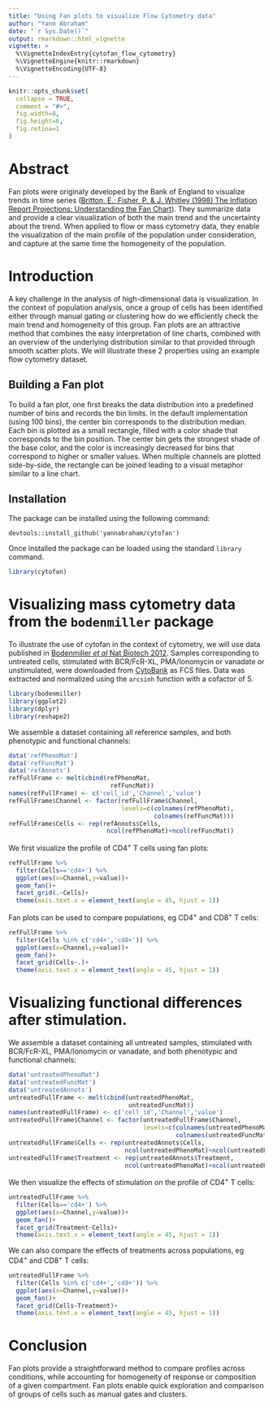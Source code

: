 ```yaml
---
title: "Using Fan plots to visualize Flow Cytometry data"
author: "Yann Abraham"
date: "`r Sys.Date()`"
output: rmarkdown::html_vignette
vignette: >
  %\VignetteIndexEntry{cytofan_flow_cytometry}
  %\VignetteEngine{knitr::rmarkdown}
  %\VignetteEncoding{UTF-8}
---
```


```r
knitr::opts_chunk$set(
  collapse = TRUE,
  comment = "#>",
  fig.width=8,
  fig.height=6,
  fig.retina=1
)
```

# Abstract

Fan plots were originaly developed by the Bank of England to visualize trends in time series ([Britton, E.; Fisher, P. & J. Whitley (1998) The Inflation Report Projections: Understanding the Fan Chart](https://www.bankofengland.co.uk/quarterly-bulletin/1998/q1/the-inflation-report-projections-understanding-the-fan-chart)). They summarize data and provide a clear visualization of both the main trend and the uncertainty about the trend. When applied to flow or mass cytometry data, they enable the visualization of the main profile of the population under consideration, and capture at the same time the homogeneity of the population. 

# Introduction

A key challenge in the analysis of high-dimensional data is visualization. In the context of population analysis, once a group of cells has been identified either through manual gating or clustering how do we efficiently check the main trend and homogeneity of this group. Fan plots are an attractive method that combines the easy interpretation of line charts, combined with an overview of the underlying distribution similar to that provided through smooth scatter plots. We will illustrate these 2 properties using an example flow cytometry dataset.

## Building a Fan plot

To build a fan plot, one first breaks the data distribution into a predefined number of bins and records the bin limits. In the default implementation (using 100 bins), the center bin corresponds to the distribution median. Each bin is plotted as a small rectangle, filled with a color shade that corresponds to the bin position. The center bin gets the strongest shade of the base color, and the color is increasingly decreased for bins that correspond to higher or smaller values. When multiple channels are plotted side-by-side, the rectangle can be joined leading to a visual metaphor similar to a line chart.

## Installation

The package can be installed using the following command:

```
devtools::install_github('yannabraham/cytofan')
```

Once installed the package can be loaded using the standard `library` command.

```r
library(cytofan)
```

# Visualizing mass cytometry data from the `bodenmiller` package

To illustrate the use of cytofan in the context of cytometry, we will use data published in [Bodenmiller *et al* Nat Biotech 2012](http://www.nature.com/nbt/journal/v30/n9/full/nbt.2317.html). Samples corresponding to untreated cells, stimulated with BCR/FcR-XL, PMA/Ionomycin or vanadate or unstimulated, were downloaded from [CytoBank](http://reports.cytobank.org/105/v2) as FCS files. Data was extracted and normalized using the `arcsinh` function with a cofactor of 5.

```r
library(bodenmiller)
library(ggplot2)
library(dplyr)
library(reshape2)
```

We assemble a dataset containing all reference samples, and both phenotypic and functional channels:

```r
data('refPhenoMat')
data('refFuncMat')
data('refAnnots')
refFullFrame <- melt(cbind(refPhenoMat,
                            refFuncMat))
names(refFullFrame) <- c('cell_id','Channel','value')
refFullFrame$Channel <- factor(refFullFrame$Channel,
                               levels=c(colnames(refPhenoMat),
                                        colnames(refFuncMat)))
refFullFrame$Cells <- rep(refAnnots$Cells,
                           ncol(refPhenoMat)+ncol(refFuncMat))
```

We first visualize the profile of CD4^+^ T cells using fan plots:

```r
refFullFrame %>% 
  filter(Cells=='cd4+') %>%
  ggplot(aes(x=Channel,y=value))+
  geom_fan()+
  facet_grid(.~Cells)+
  theme(axis.text.x = element_text(angle = 45, hjust = 1))
```

Fan plots can be used to compare populations, eg CD4^+^ and CD8^+^ T cells:

```r
refFullFrame %>% 
  filter(Cells %in% c('cd4+','cd8+')) %>%
  ggplot(aes(x=Channel,y=value))+
  geom_fan()+
  facet_grid(Cells~.)+
  theme(axis.text.x = element_text(angle = 45, hjust = 1))
```

# Visualizing functional differences after stimulation.

We assemble a dataset containing all untreated samples, stimulated with BCR/FcR-XL, PMA/Ionomycin or vanadate, and both phenotypic and functional channels:

```r
data('untreatedPhenoMat')
data('untreatedFuncMat')
data('untreatedAnnots')
untreatedFullFrame <- melt(cbind(untreatedPhenoMat,
                                 untreatedFuncMat))
names(untreatedFullFrame) <- c('cell_id','Channel','value')
untreatedFullFrame$Channel <- factor(untreatedFullFrame$Channel,
                                     levels=c(colnames(untreatedPhenoMat),
                                              colnames(untreatedFuncMat)))
untreatedFullFrame$Cells <- rep(untreatedAnnots$Cells,
                                ncol(untreatedPhenoMat)+ncol(untreatedFuncMat))
untreatedFullFrame$Treatment <- rep(untreatedAnnots$Treatment,
                                ncol(untreatedPhenoMat)+ncol(untreatedFuncMat))
```

We then visualize the effects of stimulation on the profile of CD4^+^ T cells:

```r
untreatedFullFrame %>% 
  filter(Cells=='cd4+') %>%
  ggplot(aes(x=Channel,y=value))+
  geom_fan()+
  facet_grid(Treatment~Cells)+
  theme(axis.text.x = element_text(angle = 45, hjust = 1))
```

We can also compare the effects of treatments across populations, eg CD4^+^ and CD8^+^ T cells:

```r
untreatedFullFrame %>% 
  filter(Cells %in% c('cd4+','cd8+')) %>%
  ggplot(aes(x=Channel,y=value))+
  geom_fan()+
  facet_grid(Cells~Treatment)+
  theme(axis.text.x = element_text(angle = 45, hjust = 1))
```

# Conclusion

Fan plots provide a straightforward method to compare profiles across conditions, while accounting for homogeneity of response or composition of a given compartment. Fan plots enable quick exploration and comparison of groups of cells such as manual gates and clusters.
